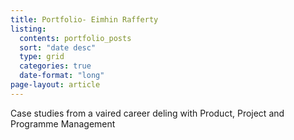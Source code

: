 ```yaml
---
title: Portfolio- Eimhin Rafferty
listing:
  contents: portfolio_posts
  sort: "date desc"
  type: grid
  categories: true
  date-format: "long"
page-layout: article
--- 
```


 Case studies from a vaired career deling with Product, Project and Programme Management


